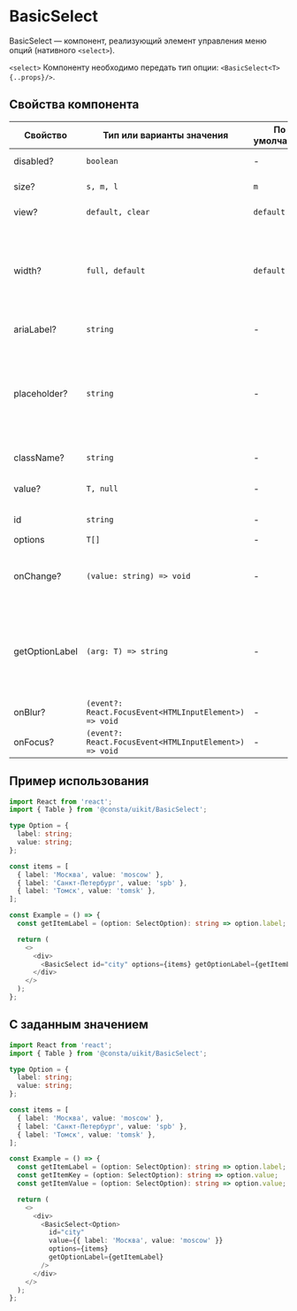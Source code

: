 
# BasicSelect

BasicSelect — компонент, реализующий элемент управления меню опций (нативного `<select>`).

`<select>`
Компоненту необходимо передать тип опции: `<BasicSelect<T> {..props}/>`.

## Cвойства компонента

| Свойство       | Тип или варианты значения                              | По умолчанию | Описание                                                                                                 |
| -------------- | ------------------------------------------------------ | ------------ | -------------------------------------------------------------------------------------------------------- |
| disabled?      | `boolean`                                              | -            | Активность компонента                                                                                    |
| size?          | `s, m, l`                                              | `m`          | Размер компонента                                                                                        |
| view?          | `default, clear`                                       | `default`    | Внешний вид компонента                                                                                   |
| width?         | `full, default`                                        | `default`    | Cвойство определяет какую ширину будет занимать компонент. `default` ширина согласно содержимому         |
| ariaLabel?     | `string`                                               | -            | `aria` атрибут для метки                                                                                 |
| placeholder?   | `string`                                               | -            | Placeholder — текст, который будет отображаться в качестве подсказки в поле значения, при его отсутствии |
| className?     | `string`                                               | -            | Дополнительный класс                                                                                     |
| value?         | `T, null`                                              | -            | Значение селекта, по умолчанию `null`.                                                                   |
| id             | `string`                                               | -            | Идентификатор селекта                                                                                    |
| options        | `T[]`                                                  | -            | Опции                                                                                                    |
| onChange?      | `(value: string) => void`                              | -            | Обработчик события изменения значения компонента                                                         |
| getOptionLabel | `(arg: T) => string`                                   | -            | Функция для получения текста опции, он будет отображаться в поле для выбранного значения                 |
| onBlur?        | `(event?: React.FocusEvent<HTMLInputElement>) => void` | -            | Обработчик события `blur`                                                                                |
| onFocus?       | `(event?: React.FocusEvent<HTMLInputElement>) => void` | -            | Обработчик события `focus`                                                                               |

## Пример использования

```ts
import React from 'react';
import { Table } from '@consta/uikit/BasicSelect';

type Option = {
  label: string;
  value: string;
};

const items = [
  { label: 'Москва', value: 'moscow' },
  { label: 'Санкт-Петербург', value: 'spb' },
  { label: 'Томск', value: 'tomsk' },
];

const Example = () => {
  const getItemLabel = (option: SelectOption): string => option.label;

  return (
    <>
      <div>
        <BasicSelect id="city" options={items} getOptionLabel={getItemLabel} />
      </div>
    </>
  );
};
```

## С заданным значением

```ts
import React from 'react';
import { Table } from '@consta/uikit/BasicSelect';

type Option = {
  label: string;
  value: string;
};

const items = [
  { label: 'Москва', value: 'moscow' },
  { label: 'Санкт-Петербург', value: 'spb' },
  { label: 'Томск', value: 'tomsk' },
];

const Example = () => {
  const getItemLabel = (option: SelectOption): string => option.label;
  const getItemKey = (option: SelectOption): string => option.value;
  const getItemValue = (option: SelectOption): string => option.value;

  return (
    <>
      <div>
        <BasicSelect<Option>
          id="city"
          value={{ label: 'Москва', value: 'moscow' }}
          options={items}
          getOptionLabel={getItemLabel}
        />
      </div>
    </>
  );
};
```
